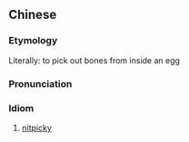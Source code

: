 {{also|鸡蛋里挑骨头}}
==Chinese==
{{zh-forms|s=鸡蛋里挑骨头|t2=雞蛋裏挑骨頭|type=2112}}

===Etymology===
Literally: to pick out bones from inside an egg

===Pronunciation===
{{zh-pron
|m=jīdàn lǐ tiāo gǔtóu
|c=gai1 daan6-2 leoi5 tiu1 gwat1 tau4
|cat=id
}}

===Idiom===
{{zh-idiom}}

# [[nitpicky]]